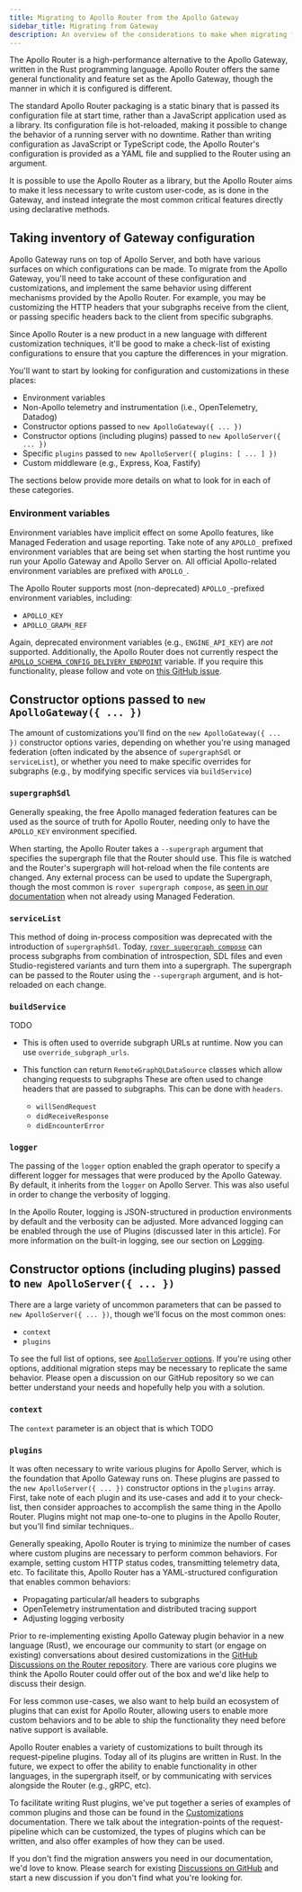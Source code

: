 ```yaml
---
title: Migrating to Apollo Router from the Apollo Gateway
sidebar_title: Migrating from Gateway
description: An overview of the considerations to make when migrating from Apollo Gateway to the Apollo Router.
---
```



The Apollo Router is a high-performance alternative to the Apollo Gateway, written in the Rust programming language.  Apollo Router offers the same general functionality and feature set as the Apollo Gateway, though the manner in which it is configured is different.

The standard Apollo Router packaging is a static binary that is passed its configuration file at start time, rather than a JavaScript application used as a library.  Its configuration file is hot-reloaded, making it possible to change the behavior of a running server with no downtime.  Rather than writing configuration as JavaScript or TypeScript code, the Apollo Router's configuration is provided as a YAML file and supplied to the Router using an argument.

It is possible to use the Apollo Router as a library, but the Apollo Router aims to make it less necessary to write custom user-code, as is done in the Gateway, and instead integrate the most common critical features directly using declarative methods.

## Taking inventory of Gateway configuration

Apollo Gateway runs on top of Apollo Server, and both have various surfaces on which configurations can be made.  To migrate from the Apollo Gateway, you'll need to take account of these configuration and customizations, and implement the same behavior using different mechanisms provided by the Apollo Router.  For example, you may be customizing the HTTP headers that your subgraphs receive from the client, or passing specific headers back to the client from specific subgraphs.

Since Apollo Router is a new product in a new language with different customization techniques, it'll be good to make a check-list of existing configurations to ensure that you capture the differences in your migration.

You'll want to start by looking for configuration and customizations in these places:

- Environment variables
- Non-Apollo telemetry and instrumentation (i.e., OpenTelemetry, Datadog)
- Constructor options passed to `new ApolloGateway({ ... })`
- Constructor options (including plugins) passed to `new ApolloServer({ ... })`
- Specific `plugins` passed to `new ApolloServer({ plugins: [ ... ] })`
- Custom middleware (e.g., Express, Koa, Fastify)

The sections below provide more details on what to look for in each of these categories.

### Environment variables

Environment variables have implicit effect on some Apollo features, like Managed Federation and usage reporting.  Take note of any `APOLLO_` prefixed environment variables that are being set when starting the host runtime you run your Apollo Gateway and Apollo Server on.  All official Apollo-related environment variables are prefixed with `APOLLO_`.

The Apollo Router supports most (non-deprecated) `APOLLO_`-prefixed environment variables, including:

- `APOLLO_KEY`
- `APOLLO_GRAPH_REF`

Again, deprecated environment variables (e.g., `ENGINE_API_KEY`) are *not* supported.  Additionally, the Apollo Router does not currently respect the [`APOLLO_SCHEMA_CONFIG_DELIVERY_ENDPOINT`](https://www.apollographql.com/docs/federation/managed-federation/uplink/#environment-variable) variable.  If you require this functionality, please follow and vote on [this GitHub issue](https://github.com/apollographql/router/issues/692).

## Constructor options passed to `new ApolloGateway({ ... })`

The amount of customizations you'll find on the `new ApolloGateway({ ... })` constructor options varies, depending on whether you're using managed federation (often indicated by the absence of `supergraphSdl` or `serviceList`), or whether you need to make specific overrides for subgraphs (e.g., by modifying specific services via `buildService`)

### `supergraphSdl`

Generally speaking, the free Apollo managed federation features can be used as the source of truth for Apollo Router, needing only to have the `APOLLO_KEY` environment specified.

When starting, the Apollo Router takes a `--supergraph` argument that specifies the supergraph file that the Router should use.  This file is watched and the Router's supergraph will hot-reload when the file contents are changed.  Any external process can be used to update the Supergraph, though the most common is `rover supergraph compose`, as [seen in our documentation](https://www.apollographql.com/docs/rover/supergraphs/) when not already using Managed Federation.

### `serviceList`

This method of doing in-process composition was deprecated with the introduction of `supergraphSdl`.  Today, [`rover supergraph compose`](https://www.apollographql.com/docs/rover/supergraphs/) can process subgraphs from combination of introspection, SDL files and even Studio-registered variants and turn them into a supergraph.  The supergraph can be passed to the Router using the `--supergraph` argument, and is hot-reloaded on each change.

### `buildService`

TODO

- This is often used to override subgraph URLs at runtime.  Now you can use `override_subgraph_urls`.

- This function can return `RemoteGraphQLDataSource` classes which allow changing requests to subgraphs
  These are often used to change headers that are passed to subgraphs.  This can be done with `headers`.
  - `willSendRequest`
  - `didReceiveResponse`
  - `didEncounterError`

### `logger`

The passing of the `logger` option enabled the graph operator to specify a different logger for messages that were produced by the Apollo Gateway.  By default, it inherits from the `logger` on Apollo Server.  This was also useful in order to change the verbosity of logging.

In the Apollo Router, logging is JSON-structured in production environments by default and the verbosity can be adjusted.  More advanced logging can be enabled through the use of Plugins (discussed later in this article).  For more information on the built-in logging, see our section on [Logging](./configuration/logging).

## Constructor options (including plugins) passed to `new ApolloServer({ ... })`

There are a large variety of uncommon parameters that can be passed to `new ApolloServer({ ... })`, though we'll focus on the most common ones:

- `context`
- `plugins`

To see the full list of options, see [`ApolloServer` options](https://www.apollographql.com/docs/apollo-server/api/apollo-server#options).  If you're using other options, additional migration steps may be necessary to replicate the same behavior.  Please open a discussion on our GitHub repository so we can better understand your needs and hopefully help you with a solution.

### `context`

The `context` parameter is an object that is which TODO

### `plugins`

It was often necessary to write various plugins for Apollo Server, which is the foundation that Apollo Gateway runs on.  These plugins are passed to the `new ApolloServer({ ... })` constructor options in the `plugins` array.  First, take note of each plugin and its use-cases and add it to your check-list, then consider approaches to accomplish the same thing in the Apollo Router.  Plugins might not map one-to-one to plugins in the Apollo Router, but you'll find similar techniques..

Generally speaking, Apollo Router is trying to minimize the number of cases where custom plugins are necessary to perform common behaviors. For example, setting custom HTTP status codes, transmitting telemetry data, etc.  To facilitate this, Apollo Router has a YAML-structured configuration that enables common behaviors:

- Propagating particular/all headers to subgraphs
- OpenTelemetry instrumentation and distributed tracing support
- Adjusting logging verbosity

Prior to re-implementing existing Apollo Gateway plugin behavior in a new language (Rust), we encourage our community to start (or engage on existing) conversations about desired customizations in the [GitHub Discussions on the Router repository](https://github.com/apollographql/router/discussions/).  There are various core plugins we think the Apollo Router could offer out of the box and we'd like help to discuss their design.

For less common use-cases, we also want to help build an ecosystem of plugins that can exist for Apollo Router, allowing users to enable more custom behaviors and to be able to ship the functionality they need before native support is available.

Apollo Router enables a variety of customizations to built through its request-pipeline plugins.  Today all of its plugins are written in Rust.  In the future, we expect to offer the ability to enable functionality in other languages, in the supergraph itself, or by communicating with services alongside the Router (e.g., gRPC, etc).

To facilitate writing Rust plugins, we've put together a series of examples of common plugins and those can be found in the [Customizations](./customizations/overview) documentation.   There we talk about the integration-points of the request-pipeline which can be customized, the types of plugins which can be written, and also offer examples of how they can be used.

If you don't find the migration answers you need in our documentation, we'd love to know.  Please search for existing [Discussions on GitHub](https://github.com/apollographql/router/discussions/) and start a new discussion if you don't find what you're looking for.